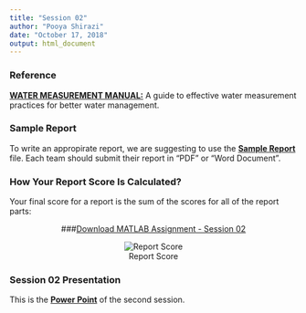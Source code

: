 ```yaml
---
title: "Session 02"
author: "Pooya Shirazi"
date: "October 17, 2018"
output: html_document
---
```


### Reference

[**WATER MEASUREMENT MANUAL:**](file/water_measurement_manual.pdf)
A guide to effective water measurement practices for better water management.

### Sample Report

To write an appropirate report, we are suggesting to use the [**Sample Report**](file/Sample_Expriment_Report.docx) file. Each team should submit their report in "PDF" or "Word Document".

### How Your Report Score Is Calculated?

Your final score for a report is the sum of the scores for all of the report parts:

<center>
###[Download MATLAB Assignment - Session 02](file/Assignment_Session_02.pdf)

![Report Score](file/reportEvaluation.png)
</center>

### Session 02 Presentation

This is the [**Power Point**](file/session_02.pdf) of the second session.
